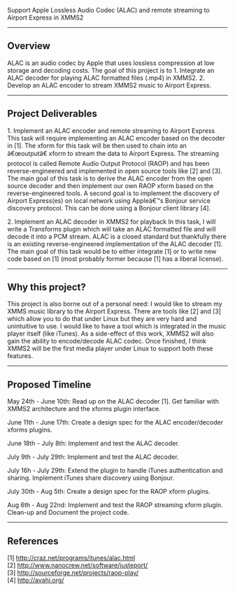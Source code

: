 Support Apple Lossless Audio Codec (ALAC) and remote streaming to Airport Express in XMMS2
----

== Overview ==

ALAC is an audio codec by Apple that uses lossless compression at low storage and decoding costs. The goal of this project is to
1. Integrate an ALAC decoder for playing ALAC formatted files (.mp4) in XMMS2.
2. Develop an ALAC encoder to stream XMMS2 music to Airport Express.

----

== Project Deliverables ==
1. Implement an ALAC encoder and remote streaming to Airport Express
This task will require implementing an ALAC encoder based on the decoder
in [1]. The xform for this task will be then used to chain into an â€œoutputâ€ xform to
stream the data to Airport Express. The streaming protocol is called Remote
Audio Output Protocol (RAOP) and has been reverse-engineered and
implemented in open source tools like [2] and [3]. The main goal of this task is to
derive the ALAC encoder from the open source decoder and then implement
our own RAOP xform based on the reverse-engineered tools. A second goal is
to implement the discovery of Airport Express(es) on local network using
Appleâ€™s Bonjour service discovery protocol. This can be done using a Bonjour
client library [4].

2. Implement an ALAC decoder in XMMS2 for playback
In this task, I will write a Transforms plugin which will take an ALAC formatted
file and will decode it into a PCM stream. ALAC is a closed standard but
thankfully there is an existing reverse-engineered implementation of the ALAC
decoder [1]. The main goal of this task would be to either integrate [1] or to
write new code based on [1] (most probably former because [1] has a liberal
license).



----

== Why this project? ==

This project is also borne out of a personal need: I would like to stream my
XMMS music library to the Airport Express. There are tools like
[2] and [3] which allow you to do that under Linux but they are very hard
and unintuitive to use. I would like to have a tool which is integrated in the
music player itself (like iTunes). As a side-effect of this work, XMMS2 will
also gain the ability to encode/decode ALAC codec. Once finished, I think
XMMS2 will be the first media player under Linux to support both these features.

----

== Proposed Timeline ==

May 24th - June 10th:
Read up on the ALAC decoder [1].
Get familiar with XMMS2 architecture and the xforms plugin interface.

June 11th - June 17th:
Create a design spec for the ALAC encoder/decoder xforms plugins.

June 18th - July 8th:
Implement and test the ALAC decoder.

July 9th - July 29th:
Implement and test the ALAC decoder.

July 16h - July 29th:
Extend the plugin to handle iTunes authentication and sharing.
Implement iTunes share discovery using Bonjour.

July 30th - Aug 5th:
Create a design spec for the RAOP xform plugins.

Aug 6th - Aug 22nd:
Implement and test the RAOP streaming xform plugin.
Clean-up and Document the project code.


----

== References ==

[1] http://craz.net/programs/itunes/alac.html<br>
[2] http://www.nanocrew.net/software/justeport/<br>
[3] http://sourceforge.net/projects/raop-play/<br>
[4] http://avahi.org/